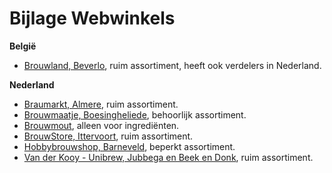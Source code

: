 # Bijlage Webwinkels {#bijlage-webwinkels}

**België**

-  [Brouwland, Beverlo](https://www.brouwland.com/nl){target="_blank"}, ruim assortiment, heeft ook verdelers in Nederland.

**Nederland**

-  [Braumarkt, Almere](https://www.braumarkt.com/){target="_blank"}, ruim assortiment.
-  [Brouwmaatje, Boesingheliede](https://www.brouwmaatje.nl){target="_blank"}, behoorlijk assortiment.
-  [Brouwmout](https://www.brouwmout.nl/){target="_blank"}, alleen voor ingrediënten.
-  [BrouwStore, Ittervoort](https://www.brouwstore.nl/), ruim assortiment.
-  [Hobbybrouwshop, Barneveld](http://www.hobbybrouwshop.nl/){target="_blank"}, beperkt assortiment.
-  [Van der Kooy - Unibrew, Jubbega en Beek en Donk](https://www.unibrew-nederland.nl){target="_blank"}, ruim assortiment.

